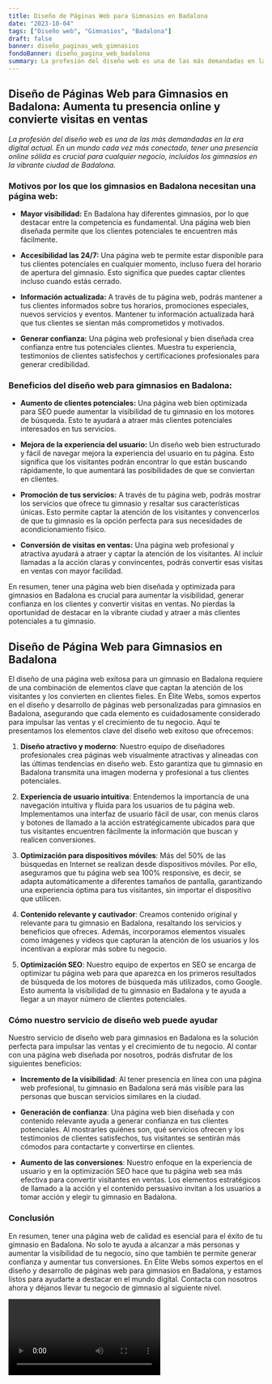 ```yaml
---
title: Diseño de Páginas Web para Gimnasios en Badalona
date: "2023-10-04"
tags: ["Diseño web", "Gimnasios", "Badalona"]
draft: false
banner: diseño_paginas_web_gimnasios
fondoBanner: diseño_pagina_web_badalona
summary: La profesión del diseño web es una de las más demandadas en la era digital actual. En un mundo cada vez más conectado, tener una presencia online sólida es crucial para cualquier negocio, incluidos los gimnasios en la vibrante ciudad de Badalona.
---
```



## Diseño de Páginas Web para Gimnasios en Badalona: Aumenta tu presencia online y convierte visitas en ventas

_La profesión del diseño web es una de las más demandadas en la era digital actual. En un mundo cada vez más conectado, tener una presencia online sólida es crucial para cualquier negocio, incluidos los gimnasios en la vibrante ciudad de Badalona._

### Motivos por los que los gimnasios en Badalona necesitan una página web:

- **Mayor visibilidad:** En Badalona hay diferentes gimnasios, por lo que destacar entre la competencia es fundamental. Una página web bien diseñada permite que los clientes potenciales te encuentren más fácilmente.

- **Accesibilidad las 24/7:** Una página web te permite estar disponible para tus clientes potenciales en cualquier momento, incluso fuera del horario de apertura del gimnasio. Esto significa que puedes captar clientes incluso cuando estás cerrado.

- **Información actualizada:** A través de tu página web, podrás mantener a tus clientes informados sobre tus horarios, promociones especiales, nuevos servicios y eventos. Mantener tu información actualizada hará que tus clientes se sientan más comprometidos y motivados.

- **Generar confianza:** Una página web profesional y bien diseñada crea confianza entre tus potenciales clientes. Muestra tu experiencia, testimonios de clientes satisfechos y certificaciones profesionales para generar credibilidad.

### Beneficios del diseño web para gimnasios en Badalona:

- **Aumento de clientes potenciales:** Una página web bien optimizada para SEO puede aumentar la visibilidad de tu gimnasio en los motores de búsqueda. Esto te ayudará a atraer más clientes potenciales interesados ​​en tus servicios.

- **Mejora de la experiencia del usuario:** Un diseño web bien estructurado y fácil de navegar mejora la experiencia del usuario en tu página. Esto significa que los visitantes podrán encontrar lo que están buscando rápidamente, lo que aumentará las posibilidades de que se conviertan en clientes.

- **Promoción de tus servicios:** A través de tu página web, podrás mostrar los servicios que ofrece tu gimnasio y resaltar sus características únicas. Esto permite captar la atención de los visitantes y convencerlos de que tu gimnasio es la opción perfecta para sus necesidades de acondicionamiento físico.

- **Conversión de visitas en ventas:** Una página web profesional y atractiva ayudará a atraer y captar la atención de los visitantes. Al incluir llamadas a la acción claras y convincentes, podrás convertir esas visitas en ventas con mayor facilidad.

En resumen, tener una página web bien diseñada y optimizada para gimnasios en Badalona es crucial para aumentar la visibilidad, generar confianza en los clientes y convertir visitas en ventas. No pierdas la oportunidad de destacar en la vibrante ciudad y atraer a más clientes potenciales a tu gimnasio.

<GifSeo />

<Cta />

## Diseño de Página Web para Gimnasios en Badalona

El diseño de una página web exitosa para un gimnasio en Badalona requiere de una combinación de elementos clave que captan la atención de los visitantes y los convierten en clientes fieles. En Élite Webs, somos expertos en el diseño y desarrollo de páginas web personalizadas para gimnasios en Badalona, asegurando que cada elemento es cuidadosamente considerado para impulsar las ventas y el crecimiento de tu negocio. Aquí te presentamos los elementos clave del diseño web exitoso que ofrecemos:

1. **Diseño atractivo y moderno**: Nuestro equipo de diseñadores profesionales crea páginas web visualmente atractivas y alineadas con las últimas tendencias en diseño web. Esto garantiza que tu gimnasio en Badalona transmita una imagen moderna y profesional a tus clientes potenciales.

2. **Experiencia de usuario intuitiva**: Entendemos la importancia de una navegación intuitiva y fluida para los usuarios de tu página web. Implementamos una interfaz de usuario fácil de usar, con menús claros y botones de llamado a la acción estratégicamente ubicados para que tus visitantes encuentren fácilmente la información que buscan y realicen conversiones.

3. **Optimización para dispositivos móviles**: Más del 50% de las búsquedas en Internet se realizan desde dispositivos móviles. Por ello, aseguramos que tu página web sea 100% responsive, es decir, se adapta automáticamente a diferentes tamaños de pantalla, garantizando una experiencia óptima para tus visitantes, sin importar el dispositivo que utilicen.

4. **Contenido relevante y cautivador**: Creamos contenido original y relevante para tu gimnasio en Badalona, resaltando los servicios y beneficios que ofreces. Además, incorporamos elementos visuales como imágenes y videos que capturan la atención de los usuarios y los incentivan a explorar más sobre tu negocio.

5. **Optimización SEO**: Nuestro equipo de expertos en SEO se encarga de optimizar tu página web para que aparezca en los primeros resultados de búsqueda de los motores de búsqueda más utilizados, como Google. Esto aumenta la visibilidad de tu gimnasio en Badalona y te ayuda a llegar a un mayor número de clientes potenciales.

### Cómo nuestro servicio de diseño web puede ayudar

Nuestro servicio de diseño web para gimnasios en Badalona es la solución perfecta para impulsar las ventas y el crecimiento de tu negocio. Al contar con una página web diseñada por nosotros, podrás disfrutar de los siguientes beneficios:

- **Incremento de la visibilidad**: Al tener presencia en línea con una página web profesional, tu gimnasio en Badalona será más visible para las personas que buscan servicios similares en la ciudad.

- **Generación de confianza**: Una página web bien diseñada y con contenido relevante ayuda a generar confianza en tus clientes potenciales. Al mostrarles quiénes son, qué servicios ofrecen y los testimonios de clientes satisfechos, tus visitantes se sentirán más cómodos para contactarte y convertirse en clientes.

- **Aumento de las conversiones**: Nuestro enfoque en la experiencia de usuario y en la optimización SEO hace que tu página web sea más efectiva para convertir visitantes en ventas. Los elementos estratégicos de llamado a la acción y el contenido persuasivo invitan a los usuarios a tomar acción y elegir tu gimnasio en Badalona.

### Conclusión

En resumen, tener una página web de calidad es esencial para el éxito de tu gimnasio en Badalona. No solo te ayuda a alcanzar a más personas y aumentar la visibilidad de tu negocio, sino que también te permite generar confianza y aumentar tus conversiones. En Élite Webs somos expertos en el diseño y desarrollo de páginas web para gimnasios en Badalona, y estamos listos para ayudarte a destacar en el mundo digital. Contacta con nosotros ahora y déjanos llevar tu negocio de gimnasio al siguiente nivel.

<Video />

<CtaBot job="Gimnasios" city="Badalona" />

<Gmaps query="Badalona+españa+maps" />
